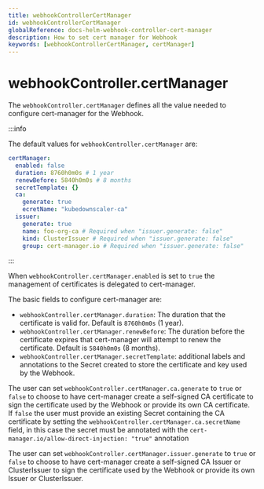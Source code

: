 ```yaml
---
title: webhookControllerCertManager
id: webhookControllerCertManager
globalReference: docs-helm-webhook-controller-cert-manager
description: How to set cert manager for Webhook
keywords: [webhookControllerCertManager, certManager]
---
```


# webhookController.certManager

The `webhookController.certManager` defines all the value needed to configure cert-manager for the Webhook.

:::info

The default values for `webhookController.certManager` are:

```yaml
certManager:
  enabled: false
  duration: 8760h0m0s # 1 year
  renewBefore: 5840h0m0s # 8 months
  secretTemplate: {}
  ca:
    generate: true
    ecretName: "kubedownscaler-ca"
  issuer:
    generate: true
    name: foo-org-ca # Required when "issuer.generate: false"
    kind: ClusterIssuer # Required when "issuer.generate: false"
    group: cert-manager.io # Required when "issuer.generate: false"
```

:::

When `webhookController.certManager.enabled` is set to `true` the management of certificates is delegated to cert-manager.

The basic fields to configure cert-manager are:

- `webhookController.certManager.duration`: The duration that the certificate is valid for.
  Default is `8760h0m0s` (1 year).
- `webhookController.certManager.renewBefore`: The duration before the certificate expires that cert-manager will attempt to renew the
  certificate.
  Default is `5840h0m0s` (8 months).
- `webhookController.certManager.secretTemplate`: additional labels and annotations to the Secret created to store the certificate and
  key used by the Webhook.

The user can set `webhookController.certManager.ca.generate` to `true` or `false` to choose to have cert-manager create a self-signed CA
certificate to sign the certificate used by the Webhook or provide its own CA certificate.
If `false` the user must provide an existing Secret containing the CA certificate by setting the
`webhookController.certManager.ca.secretName` field, in this case the secret must be annotated with the
`cert-manager.io/allow-direct-injection: "true"` annotation

The user can set `webhookController.certManager.issuer.generate` to `true` or `false` to choose to have cert-manager create a self-signed
CA Issuer or ClusterIssuer to sign the certificate used by the Webhook or provide its own Issuer or ClusterIssuer.
